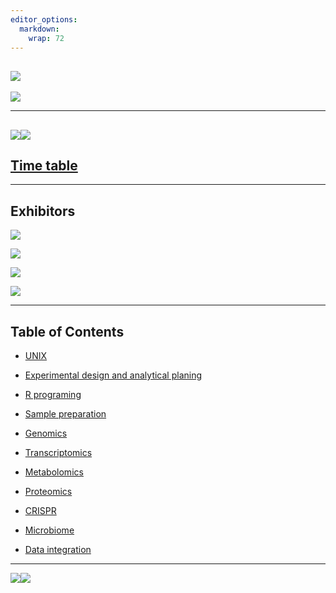 ```yaml
---
editor_options:
  markdown:
    wrap: 72
---
```


## ![](Page/elements/img/Logo/Logo_Multi-omics_4.png)

![](Page/elements/img/Logo/Logo_Multi-omics_1.png)

------------------------------------------------------------------------

## ![](Page/elements/img/Agenda/Agenda_1.jpg)![](Page/elements/img/Agenda/Agenda_2.jpg)

## [Time table](Page/src/Time%20table/Time_table.html)

------------------------------------------------------------------------

## **Exhibitors**

[![](./Page/elements/img/Exhibitors/Gibthai.jpg)](https://www.gibthai.com/)

[![](./Page/elements/img/Exhibitors/Biodesign.jpeg)](https://www.biodesign.co.th/)

[![](./Page/elements/img/Exhibitors/WTE.jpeg)](https://www.wte-lab.com/)

[![](./Page/elements/img/Exhibitors/DKSH.png)](https://www.dksh.com/th-en/home)

------------------------------------------------------------------------

## Table of Contents

-   [UNIX](./Page/elements/contents/02%20UNIX%20session/Content/UNIX_Document.html)

-   [Experimental design and analytical planing](./)

-   [R programing](./)

-   [Sample preparation](./)

-   [Genomics](./)

-   [Transcriptomics](./)

-   [Metabolomics](./)

-   [Proteomics](./)

-   [CRISPR](./)

-   [Microbiome](./)

-   [Data integration](./)

------------------------------------------------------------------------

![](Page/elements/img/Logo/Logo_Multi-omics_2.png)![](Page/elements/img/Logo/Logo_Multi-omics_3.png)
